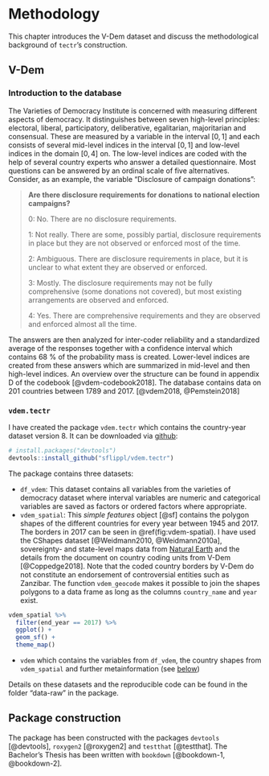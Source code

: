 # Methodology {#methods}

This chapter introduces the V-Dem dataset and discuss the methodological background of `tectr`'s construction.

## V-Dem

### Introduction to the database

The Varieties of Democracy Institute is concerned with measuring different aspects of democracy. It distinguishes between seven high-level principles: electoral, liberal, participatory, deliberative, egalitarian, majoritarian and consensual. These are measured by a variable in the interval $[0,1]$ and each consists of several mid-level indices in the interval $[0,1]$ and low-level indices in the domain $[0,4]$ on. The low-level indices are coded with the help of several country experts who answer a detailed questionnaire. Most questions can be answered by an ordinal scale of five alternatives. Consider, as an example, the variable "Disclosure of campaign donations":

> **Are there disclosure requirements for donations to national election campaigns?**
>
> 0: No. There are no disclosure requirements.
>
> 1: Not really. There are some, possibly partial, disclosure requirements in place but they are not observed or enforced most of the time.
>
> 2: Ambiguous. There are disclosure requirements in place, but it is unclear to what extent they are observed or enforced.
>
> 3: Mostly. The disclosure requirements may not be fully comprehensive (some donations not covered), but most existing arrangements are observed and enforced.
>
> 4: Yes. There are comprehensive requirements and they are observed and enforced almost all the time.

The answers are then analyzed for inter-coder reliability and a standardized average of the responses together with a confidence interval which contains 68 % of the probability mass is created. Lower-level indices are created from these answers which are summarized in mid-level and then high-level indices. An overview over the structure can be found in appendix D of the codebook [@vdem-codebook2018]. The database contains data on 201 countries between 1789 and 2017. [@vdem2018, @Pemstein2018]

### `vdem.tectr`

I have created the package `vdem.tectr` which contains the country-year dataset version 8. It can be downloaded via [github](github.com/sflippl/vdem.tectr):

```r
# install.packages("devtools")
devtools::install_github("sflippl/vdem.tectr")
```

The package contains three datasets:

* `df_vdem`: This dataset contains all variables from the varieties of democracy dataset where interval variables are numeric and categorical variables are saved as factors or ordered factors where appropriate.
* `vdem_spatial`: This *simple features* object [@sf] contains the polygon shapes of the different countries for every year between 1945 and 2017. The borders in 2017 can be seen in \@ref(fig:vdem-spatial). I have used the CShapes dataset [@Weidmann2010, @Weidmann2010a], sovereignty- and state-level maps data from [Natural Earth](www.naturalearthdata.com) and the details from the document on country coding units from V-Dem [@Coppedge2018]. Note that the coded country borders by V-Dem do not constitute an endorsement of controversial entities such as Zanzibar. The function `vdem_geocode` makes it possible to join the shapes polygons to a data frame as long as the columns `country_name` and `year` exist.
```r
vdem_spatial %>% 
  filter(end_year == 2017) %>% 
  ggplot() + 
  geom_sf() + 
  theme_map()
```
* `vdem` which contains the variables from `df_vdem`, the country shapes from `vdem_spatial` and further metainformation (see [below](#application))

Details on these datasets and the reproducible code can be found in the folder "data-raw" in the package.

## Package construction

The package has been constructed with the packages `devtools` [@devtools], `roxygen2` [@roxygen2] and `testthat` [@testthat]. The Bachelor's Thesis has been written with `bookdown` [@bookdown-1, @bookdown-2].